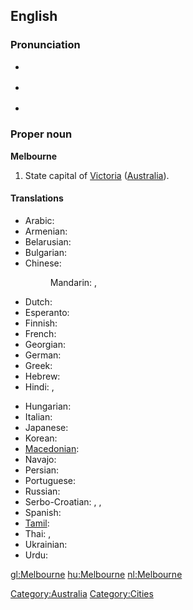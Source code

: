 ==English==

===Pronunciation===
* {{a|AusE}} {{IPA|/ˈmɛlbn̩/|/ˈmælbn̩/|}}
* {{a|US}} {{IPA|/ˈmɛlbɚn/}}
* {{a|UK}} {{IPA|/ˈmɛlbən/}}

===Proper noun===
{{wikipedia}}
'''Melbourne'''

# State capital of [[Victoria]] ([[Australia]]).

====Translations====
{{trans-top|city in Australia}}
* Arabic: {{t|ar|ملبورن|m|tr=melbórn, mélborn}}
* Armenian: {{t|hy|Մելբուռն|tr=Melbuṙn}}
* Belarusian: {{t-|be|Мельбурн|m|tr=Mél’burn|xs=Belarusian}}
* Bulgarian: {{t|bg|Мелбърн|m|tr=Mélbǎrn}}
* Chinese:
*: Mandarin: {{t-|cmn|墨爾本|sc=Hani}},  {{t-|cmn|墨尔本|tr=Mò'ěrběn|sc=Hani}}
* Dutch: {{t+|nl|Melbourne}}
* Esperanto: {{t-|eo|Melburno|xs=Esperanto}}
* Finnish: {{t-|fi|Melbourne}}
* French: {{t-|fr|Melbourne}}
* Georgian: {{t|ka|მელბურნი|sc=Geor|xs=Georgian}}
* German: {{t-|de|Melbourne|n}}
* Greek: {{t-|el|Μελβούρνη|f|tr=Melvoúrni}}
* Hebrew: {{t|he|מלבורן}}
* Hindi: {{t|hi|मेलबॉर्न|xs=Hindi}},  {{t|hi|मेलबॉर्न|tr=mēlbŏrn|sc=Deva}}
{{trans-mid}}
* Hungarian: {{t+|hu|Melbourne}}
* Italian: {{t-|it|Melbourne|m}}
* Japanese: {{t-|ja|メルボルン|tr=Meruborun}}
* Korean: {{t|ko|멜버른|tr=Melbeoreun|sc=Hang}}
* [[Macedonian]]: {{t|mk|Мелбурн|m|tr=Mélburn|sc=Cyrl}}
* Navajo: {{tø|nv|Meelbonii}}
* Persian: {{t|fa|ملبورن|xs=Persian}}
* Portuguese: {{t-|pt|Melbourne|m}}
* Russian: {{t+|ru|Мельбурн|m|tr=Mél’burn}}
* Serbo-Croatian: {{t|sh|Мелбурн|m|sc=Cyrl}},  {{t|sh|Melburn|m|sc=Cyrl}},  {{t|sh|Melbourne|sc=Cyrl}}
* Spanish: {{t-|es|Melbourne|m}}
* [[Tamil]]: {{t|ta|மெல்பேர்ண்|xs=Tamil}}
* Thai: {{t|th|เมลเบิร์น}},  {{t|th|เมลเบิร์น|tr=mayn-bern|sc=Thai}}
* Ukrainian: {{t-|uk|Мельбурн|m|tr=Mél’burn|xs=Ukrainian}}
* Urdu: {{t|ur|ملبورن|sc=ur-Arab}}
{{trans-bottom}}

[[Category:Australia]]
[[Category:Cities]]

[[gl:Melbourne]]
[[hu:Melbourne]]
[[nl:Melbourne]]